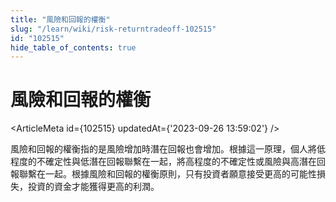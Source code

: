 ```yaml
---
title: "風險和回報的權衡"
slug: "/learn/wiki/risk-returntradeoff-102515"
id: "102515"
hide_table_of_contents: true
---
```



# 風險和回報的權衡

<ArticleMeta id={102515} updatedAt={'2023-09-26 13:59:02'} />
<div className='border-solid border-b border-t-0 my-4 border-[var(--ifm-color-gray-300)]' />

風險和回報的權衡指的是風險增加時潛在回報也會增加。根據這一原理，個人將低程度的不確定性與低潛在回報聯繫在一起，將高程度的不確定性或風險與高潛在回報聯繫在一起。根據風險和回報的權衡原則，只有投資者願意接受更高的可能性損失，投資的資金才能獲得更高的利潤。
